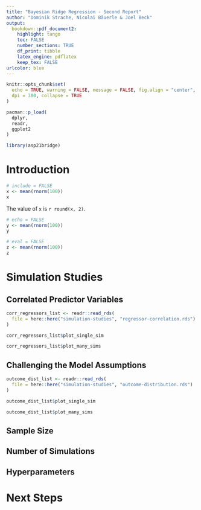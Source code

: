 ```yaml
---
title: "Bayesian Ridge Regression - Second Report"
author: "Dominik Strache, Nicolai Bäuerle & Joel Beck"
output:
  bookdown::pdf_document2:
    highlight: tango
    toc: FALSE
    number_sections: TRUE
    df_print: tibble
    latex_engine: pdflatex
    keep_tex: FALSE
urlcolor: blue
---
```


```r
knitr::opts_chunk$set(
  echo = TRUE, warning = FALSE, message = FALSE, fig.align = "center",
  dpi = 300, collapse = TRUE
)
```

```r
pacman::p_load(
  dplyr,
  readr,
  ggplot2
)

library(asp21bridge)
```

# Introduction {-}

```r
# include = FALSE
x <- mean(rnorm(100))
x
```

The value of `x` is `r round(x, 2)`.

```r
# echo = FALSE
y <- mean(rnorm(100))
y
```

```r
# eval = FALSE
z <- mean(rnorm(100))
z
```


# Simulation Studies



## Correlated Predictor Variables

```r
corr_regressors_list <- readr::read_rds(
  file = here::here("simulation-studies", "regressor-correlation.rds")
)
```

```r
corr_regressors_list$plot_single_sim
```

```r
corr_regressors_list$plot_many_sims
```

## Challenging the Model Assumptions

```r
outcome_dist_list <- readr::read_rds(
  file = here::here("simulation-studies", "outcome-distribution.rds")
)
```

```r
outcome_dist_list$plot_single_sim
```

```r
outcome_dist_list$plot_many_sims
```


## Sample Size



## Number of Simulations


## Hyperparameters



# Next Steps {-}

